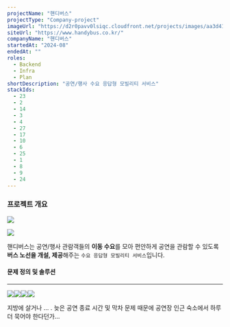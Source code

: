 ```yaml
---
projectName: "핸디버스"
projectType: "Company-project"
imageUrl: "https://d2r0pavv0lsiqc.cloudfront.net/projects/images/aa3d4173-ff91-470e-8117-dad13252a907.png"
siteUrl: "https://www.handybus.co.kr/"
companyName: "핸디버스"
startedAt: "2024-08"
endedAt: ""
roles:
  - Backend
  - Infra
  - Plan
shortDescription: "공연/행사 수요 응답형 모빌리티 서비스"
stackIds:
  - 23
  - 2
  - 14
  - 3
  - 4
  - 27
  - 17
  - 10
  - 6
  - 25
  - 1
  - 8
  - 9
  - 24
---
```


### 프로젝트 개요

![](https://d2r0pavv0lsiqc.cloudfront.net/projects/images/228a0535-c500-4f3b-a64c-3dcd389f9cf9.webp)

![](https://framerusercontent.com/images/b1sHeDspJ75wh7otVEVJiYWmZY.jpg)

핸디버스는 공연/행사 관람객들의 **이동 수요**를 모아 편안하게 공연을 관람할 수 있도록 **버스 노선을 개설, 제공**해주는 `수요 응답형 모빌리티 서비스`입니다.

#### 문제 정의 및 솔루션

***

![](https://d2r0pavv0lsiqc.cloudfront.net/projects/images/5a31651e-bed5-44ff-8507-5b91cd7bda96.webp)![](https://d2r0pavv0lsiqc.cloudfront.net/projects/images/3b0cd938-62df-4704-ae8f-a05a6a8fdd99.webp)![](https://d2r0pavv0lsiqc.cloudfront.net/projects/images/3504e95c-21e7-4f2a-81c1-23e1c5168e14.webp)![](https://d2r0pavv0lsiqc.cloudfront.net/projects/images/f9e319cd-9c90-4e7a-87a3-77b521f8b0b9.webp)

지방에 살거나 ... . 늦은 공연 종료 시간 및 막차 문제 때문에 공연장 인근 숙소에서 하루 더 묵어야 한다던가...
